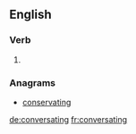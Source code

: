 ==English==

===Verb===
{{head|en|present participle}}

# {{present participle of|conversate|lang=en|nocat=1}}

===Anagrams===
* [[conservating#English|conservating]]

[[de:conversating]]
[[fr:conversating]]